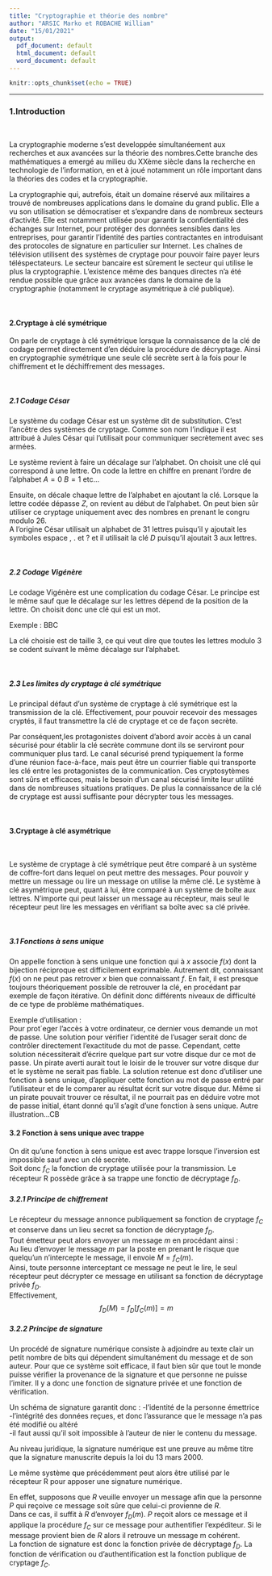 ---
title: "Cryptographie et théorie des nombre"
author: "ARSIC Marko et ROBACHE William"
date: "15/01/2021"
output:
  pdf_document: default
  html_document: default
  word_document: default
---

```{r setup, include=FALSE}
knitr::opts_chunk$set(echo = TRUE)
```

--- 

### **1.Introduction**  

&nbsp;

La cryptographie moderne s'est developpée simultanéement aux recherches et aux avancées sur la théorie des nombres.Cette branche des mathématiques a emergé au milieu du XXème siècle dans la recherche en technologie de l'information, en et à joué notamment un rôle important dans la théories des codes et la cryptographie.  

La cryptographie qui, autrefois, était un domaine réservé aux militaires a trouvé de nombreuses applications dans le domaine du grand public. Elle a vu son utilisation se démocratiser et s'expandre dans de nombreux secteurs d'activité. Elle est notamment utilisée pour garantir la confidentialité des échanges sur Internet, pour protéger des données sensibles dans les entreprises, pour garantir l’identité des parties contractantes en introduisant des protocoles de signature en particulier sur Internet.
Les chaînes de télévision utilisent des systèmes de
cryptage pour pouvoir faire payer leurs téléspectateurs. Le secteur bancaire est sûrement le secteur qui utilise le plus la cryptographie. L’existence même des banques directes n’a été rendue possible que grâce aux avancées dans le domaine de la cryptographie (notamment le cryptage asymétrique à clé publique).  


&nbsp;

#### **2.Cryptage à clé symétrique**  


On parle de cryptage à clé symétrique lorsque la connaissance de la clé de codage permet directement d’en déduire la procédure de décryptage. Ainsi en cryptographie symétrique une seule clé secrète sert à la fois pour le chiffrement et le déchiffrement des messages.  

&nbsp;


##### **2.1 Codage César**  


Le système du codage César est un système dit de substitution. C’est l’ancêtre des systèmes de cryptage. Comme son nom l’indique il est attribué à Jules César qui l’utilisait pour communiquer secrètement avec ses armées. 

Le système revient à faire un décalage sur l’alphabet. On choisit une clé qui correspond à une lettre. On code la lettre en chiffre en prenant l’ordre de l’alphabet $A=0$ $B=1$ etc...  

Ensuite, on décale chaque lettre de l’alphabet en ajoutant la clé. Lorsque la lettre codée dépasse $Z$, on revient au début de l’alphabet.   On peut bien sûr utiliser ce cryptage uniquement avec des nombres en prenant le congru modulo 26.  
A l’origine César utilisait un alphabet de 31 lettres puisqu’il y ajoutait les symboles espace , . et ? et il utilisait la clé $D$ puisqu’il ajoutait 3 aux lettres.  

&nbsp;

##### **2.2 Codage Vigénère**  

Le codage Vigénère est une complication du codage César. Le principe est le même sauf que le décalage sur les lettres dépend de la position de la lettre. On choisit donc une clé qui est un mot.  

Exemple : BBC  

La clé choisie est de taille 3, ce qui veut dire que toutes les lettres modulo 3 se codent suivant le même décalage sur l’alphabet.  

&nbsp;


##### **2.3 Les limites dy cryptage à clé symétrique**  

Le principal défaut d’un système de cryptage à clé symétrique est la transmission de la clé. Effectivement, pour pouvoir recevoir des messages cryptés, il faut transmettre la clé de cryptage et ce de façon secrète.  

Par conséquent,les protagonistes doivent d’abord avoir accès à un canal sécurisé pour établir la clé secrète commune dont ils se serviront pour communiquer plus tard. Le canal sécurisé prend typiquement la forme d’une réunion face-à-face, mais peut être un courrier fiable qui transporte les clé entre les protagonistes de la communication. Ces cryptosytèmes sont sûrs et efficaces, mais le besoin d’un canal sécurisé limite leur utilité dans de nombreuses situations pratiques. De plus la connaissance de la clé de cryptage est aussi suffisante pour décrypter tous les messages.  

&nbsp;

#### **3.Cryptage à clé asymétrique**  

&nbsp;

Le système de cryptage à clé symétrique peut être comparé à un système de coffre-fort dans lequel on peut mettre des messages. Pour pouvoir y mettre un message ou lire un message on utilise la même clé. Le système à clé asymétrique peut, quant à lui, être comparé à un système de boîte aux lettres. N’importe qui peut laisser un message au récepteur, mais seul le récepteur peut lire les messages en vérifiant sa boîte avec sa clé privée.

&nbsp;

##### **3.1 Fonctions à sens unique**  


On appelle fonction à sens unique une fonction qui à $x$ associe $f(x)$ dont la bijection réciproque est difficilement exprimable. Autrement dit, connaissant $f(x)$ on ne peut pas retrover $x$ bien que connaissant $f$. En fait, il est presque toujours théoriquement possible de retrouver la clé, en procédant par exemple de façon itérative. On définit donc différents niveaux de difficulté de ce type de problème mathématiques.  

Exemple d'utilisation :  
Pour prot´eger l’accès à votre ordinateur, ce dernier vous demande un mot de passe. Une solution pour vérifier l’identité de l’usager serait donc de contrôler directement l’exactitude du mot de passe. Cependant, cette solution nécessiterait d’écrire quelque part sur votre disque dur ce mot de passe. Un pirate averti aurait tout le loisir de le trouver sur votre disque dur et le
système ne serait pas fiable. La solution retenue est donc d’utiliser une fonction à sens unique, d’appliquer cette fonction au mot de passe entré par l’utilisateur et de le comparer au résultat écrit sur votre disque dur. Même si un pirate pouvait trouver ce résultat, il ne pourrait pas en déduire votre mot de passe initial, étant donné qu’il s’agit d’une fonction à sens unique. Autre illustration...CB  

#### **3.2 Fonction à sens unique avec trappe**  

On dit qu'une fonction à sens unique est avec trappe lorsque l'inversion est impossible sauf avec un clé secrète.  
Soit donc $f_C$ la fonction de cryptage utilisée pour la transmission. Le récepteur R possède grâce à sa trappe une fonctio de décryptage $f_D$.  

##### **3.2.1 Principe de chiffrement**  


Le récepteur du message annonce publiquement sa fonction de cryptage $f_C$ et conserve dans un lieu secret sa fonction de décryptage $f_D$.  
Tout émetteur peut alors envoyer un message $m$ en procédant ainsi :  
Au lieu d'envoyer le message $m$ par la poste en prenant le risque que quelqu'un n'intercepte le message, il envoie $M=f_C(m)$.  
Ainsi, toute personne interceptant ce message ne peut le lire, le seul récepteur peut décrypter ce message en utilisant sa fonction de décryptage privée $f_D$.  
Effectivement, $$f_D(M)=f_D[f_C(m)]=m$$  


##### **3.2.2 Principe de signature**  

Un procédé de signature numérique consiste à adjoindre au texte clair un petit nombre de bits qui dépendent simultanément du message et de son auteur. Pour que ce système soit efficace, il faut bien sûr que tout le monde puisse vérifier la provenance de la signature et que personne ne puisse l’imiter. Il y a donc une fonction de signature privée et une fonction de vérification.  

Un schéma de signature garantit donc : 
-l'identité de la personne émettrice  
-l'intégrité des données reçues, et donc l'assurance que le message n'a pas été modifié ou altéré  
-il faut aussi qu'il soit impossible à l'auteur de nier le contenu du message.  

Au niveau juridique, la signature numérique est une preuve au même titre que la signature manuscrite depuis la loi du 13 mars 2000.  

Le même système que précédemment peut alors être utilisé par le récepteur R pour apposer une signature numérique.  

En effet, supposons que $R$ veuille envoyer un message afin que la personne $P$ qui reçoive ce message soit sûre que celui-ci provienne de $R$.  
Dans ce cas, il suffit à $R$ d’envoyer $f_D(m)$. $P$ reçoit alors ce message et il applique la procédure $f_C$ sur ce message pour authentifier l’expéditeur. Si le message provient bien de $R$ alors il retrouve un message m cohérent.  
La fonction de signature est donc la fonction privée de décryptage $f_D$. La fonction de vérification ou d’authentification est la fonction publique de cryptage $f_C$.












